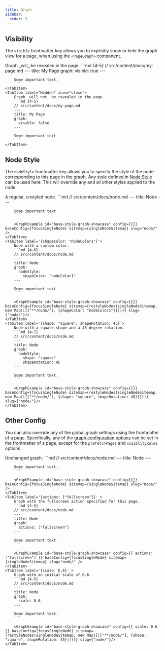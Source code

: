 ```yaml
---
title: Graph
sidebar:
  order: 3
---
```



## Visibility
The `visible` frontmatter key allows you to explicitly show or hide the graph view for a page,
when using the [`<PageGraph>`](/todo) component.

<Tabs>
	<TabItem label="Shown" icon="approve-check">
		Graph _will_ be revealed in the page.
		```md {4-5}
		// src/content/docs/my-page.md
		---
		title: My Page
		graph:
		  visible: true
		---

		Some important text.
		```
	</TabItem>
	<TabItem label="Hidden" icon="close">
		Graph _will not_ be revealed in the page.
		```md {4-5}
		// src/content/docs/my-page.md
		---
		title: My Page
		graph:
		  visible: false
		---

		Some important text.
		```
	</TabItem>
</Tabs>

## Node Style
The `nodeStyle` frontmatter key allows you to specify the style of the node corresponding to this page in the graph.
Any style defined in [Node Style](/starlight-site-graph/configuration/graph/nodestyle) can be used here.
This will override any and all other styles applied to the node.

<Tabs>
	<TabItem label='{}' >
		A regular, unstyled node.
		```md
		// src/content/docs/node.md
		---
		title: Node
		---

		Some important text.
		```

		<GraphExample id="base-style-graph-showcase" config={{}} baseConfig={focusSingleNode} sitemap={singleNodeSitemap} slug="node/" />
	</TabItem>
	<TabItem label='{shapeColor: "nodeColor1"}'>
		Node with a custom color.
		```md {4-6}
		// src/content/docs/node.md
		---
		title: Node
		graph:
		  nodeStyle:
		    shapeColor: "nodeColor1"
		---

		Some important text.
		```

		<GraphExample id="base-style-graph-showcase" config={{}} baseConfig={focusSingleNode} sitemap={restyleNodes(singleNodeSitemap, new Map([[["**/node/"], {shapeColor: "nodeColor1"}]]))} slug={"node/"}/>
	</TabItem>
	<TabItem label='{shape: "square", shapeRotation: 45}'>
		Node with a square shape and a 45 degree rotation.
		```md {4-7}
		// src/content/docs/node.md
		---
		title: Node
		graph:
		  nodeStyle:
		    shape: "square"
		    shapeRotation: 45
		---

		Some important text.
		```

		<GraphExample id="base-style-graph-showcase" config={{}} baseConfig={focusSingleNode} sitemap={restyleNodes(singleNodeSitemap, new Map([[["**/node/"], {shape: "square", shapeRotation: 45}]]))} slug={"node/"}/>
	</TabItem>
</Tabs>


## Other Config

You can also override any of the global graph settings using the frontmatter of a page.
Specifically, any of the [graph configuration options](/starlight-site-graph/configuration/graph) can be set in the frontmatter of a page,
except for the `prefetchPages` and `visiblityRules` options.

<Tabs>
	<TabItem label='{}' >
		Unchanged graph.
		```md
		// src/content/docs/node.md
		---
		title: Node
		---

		Some important text.
		```

		<GraphExample id="base-style-graph-showcase" config={{}} baseConfig={focusSingleNode} sitemap={singleNodeSitemap} slug="node/" />
	</TabItem>
	<TabItem label='{actions: ["fullscreen"]}' >
		Graph with the fullscreen action specified for this page.
		```md {4-5}
		// src/content/docs/node.md
		---
		title: Node
		graph:
		  actions: ["fullscreen"]
		---

		Some important text.
		```

		<GraphExample id="base-style-graph-showcase" config={{ actions: ["fullscreen"] }} baseConfig={focusSingleNode} sitemap={singleNodeSitemap} slug="node/" />
	</TabItem>
	<TabItem label='{scale: 0.6}' >
		Graph with an initial scale of 0.6.
		```md {4-5}
		// src/content/docs/node.md
		---
		title: Node
		graph:
		  scale: 0.6
		---

		Some important text.
		```

		<GraphExample id="base-style-graph-showcase" config={{ scale: 0.6 }} baseConfig={focusSingleNode} sitemap={restyleNodes(singleNodeSitemap, new Map([[["**/node/"], {shape: "square", shapeRotation: 45}]]))} slug={"node/"}/>
	</TabItem>
</Tabs>
